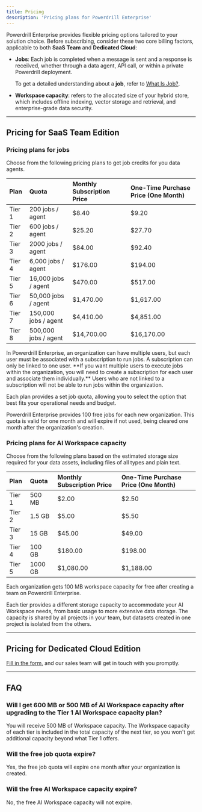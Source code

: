 ```yaml
---
title: Pricing
description: 'Pricing plans for Powerdrill Enterprise'
---
```


Powerdrill Enterprise provides flexible pricing options tailored to your solution choice. Before subscribing, consider these two core billing factors, applicable to both **SaaS Team** and **Dedicated Cloud**:

- **Jobs**: Each job is completed when a message is sent and a response is receilved, whether through a data agent, API call, or within a private Powerdrill deployment.
 
    To get a detailed understanding about a **job**, refer to [What Is Job?](/enterprise/what-is-job.mdx).

- **Workspace capacity**: refers to the allocated size of your hybrid store, which includes offline indexing, vector storage and retrieval, and enterprise-grade data security.


---


## Pricing for SaaS Team Edition


### Pricing plans for jobs

Choose from the following pricing plans to get job credits for you data agents.

| Plan | Quota | Monthly Subscription Price | One-Time Purchase Price (One Month) |
| :- | :- | :- | :- |
| Tier 1 | 200 jobs / agent | $8.40 | $9.20 |
| Tier 2 | 600 jobs / agent | $25.20 | $27.70 |
| Tier 3 | 2000 jobs / agent | $84.00 | $92.40 |
| Tier 4 | 6,000 jobs / agent | $176.00 | $194.00 |
| Tier 5 | 16,000 jobs / agent | $470.00 | $517.00 |
| Tier 6 | 50,000 jobs / agent | $1,470.00 | $1,617.00 |
| Tier 7 | 150,000 jobs / agent | $4,410.00 | $4,851.00 |
| Tier 8 | 500,000 jobs / agent | $14,700.00 | $16,170.00 |

<Warning>
 In Powerdrill Enterprise, an organization can have multiple users, but each user must be associated with a subscription to run jobs. A subscription can only be linked to one user. **If you want multiple users to execute jobs within the organization, you will need to create a subscription for each user and associate them individually.** Users who are not linked to a subscription will not be able to run jobs within the organization.
</Warning>

Each plan provides a set job quota, allowing you to select the option that best fits your operational needs and budget.

<Tip>
 Powerdrill Enterprise provides 100 free jobs for each new organization. This quota is valid for one month and will expire if not used, being cleared one month after the organization's creation.
</Tip>


### Pricing plans for AI Workspace capacity 

Choose from the following plans based on the estimated storage size required for your data assets, including files of all types and plain text.

| Plan | Quota | Monthly Subscription Price | One-Time Purchase Price (One Month) |
| :- | :- | :- | :- |
| Tier 1 | 500 MB | $2.00 | $2.50 |
| Tier 2 | 1.5 GB | $5.00 | $5.50 |
| Tier 3 | 15 GB | $45.00 | $49.00 |
| Tier 4 | 100 GB | $180.00 | $198.00 |
| Tier 5 | 1000 GB | $1,080.00 | $1,188.00 |


<Tip>
 Each organization gets 100 MB workspace capacity for free after creating a team on Powerdrill Enterprise.
</Tip>

Each tier provides a different storage capacity to accommodate your AI Workspace needs, from basic usage to more extensive data storage. The capacity is shared by all projects in your team, but datasets created in one project is isolated from the others.



---


## Pricing for Dedicated Cloud Edition

[Fill in the form](https://docs.google.com/forms/d/e/1FAIpQLSfqLaiYDciUkU9WYG8OQyrJTFuN6Xuw1lbbMlRiVbfXOQ1Zdg/viewform), and our sales team will get in touch with you promptly.


---


## FAQ

### Will I get 600 MB or 500 MB of AI Workspace capacity after upgrading to the Tier 1 AI Workspace capacity plan?

You will receive 500 MB of Workspace capacity. The Workspace capacity of each tier is included in the total capacity of the next tier, so you won't get additional capacity beyond what Tier 1 offers.


### Will the free job quota expire?

Yes, the free job quota will expire one month after your organization is created.


### Will the free AI Workspace capacity expire?

No, the free AI Workspace capacity will not expire.




<MySnippet beta="community" />












